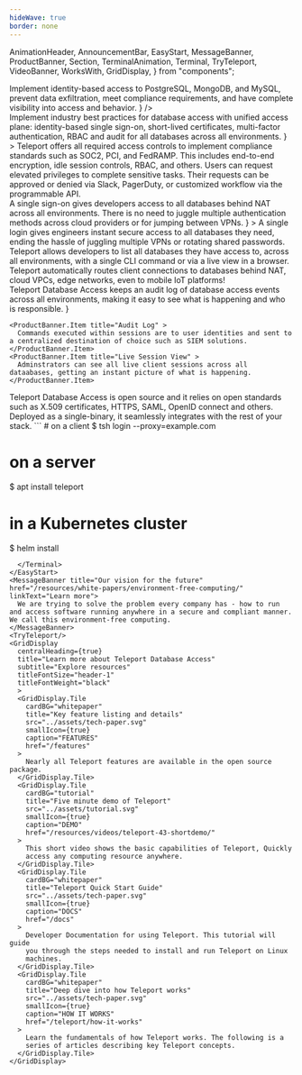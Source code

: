 ```yaml
---
hideWave: true
border: none
---
```


  AnimationHeader,
  AnnouncementBar,
  EasyStart,
  MessageBanner,
  ProductBanner,
  Section,
  TerminalAnimation,
  Terminal,
  TryTeleport,
  VideoBanner,
  WorksWith,
  GridDisplay,
} from "components";

<Section bg="grayWave">
  <AnimationHeader
    title="Teleport Database Access"
    subtitle="Teleport Access Plane"
    terminalText="database"
    description={
      <>
        Implement identity-based access to PostgreSQL, MongoDB, and MySQL, prevent data exfiltration, meet compliance requirements, and have complete visibility into access and behavior.
      </>
    }
  />
  <AnnouncementBar />
</Section>
<Section bg="wavelight">
  <ProductBanner
    imgPosition="right"
    title="Secure your databases & meet compliance requirements"
    subtitle="For DevSecOps"
    src="../assets/server-access.png"
    alt="a diagram of server architecture"
    description={
      <>
        Implement industry best practices for database access with unified access plane: identity-based single sign-on, short-lived certificates, multi-factor authentication, RBAC and audit for all databases across all environments.
      </>
      }
  >
    <ProductBanner.Item title="Access Controls" >
      Teleport offers all required access controls to implement compliance standards such as SOC2, PCI, and FedRAMP. This includes end-to-end encryption, idle session controls, RBAC, and others.
    </ProductBanner.Item>
    <ProductBanner.Item title="Access Workflows" >
      Users can request elevated privileges to complete sensitive tasks. Their requests can be approved or denied via Slack, PagerDuty, or customized workflow via the programmable API.
    </ProductBanner.Item>
    
  </ProductBanner>
</Section>
<Section bg="grayWave">
  <ProductBanner
    imgPosition="left"
    title="Access that doesn't get in the way"
    subtitle="For Developers"
    src="../assets/access-anywhere-alt.png"
    alt="a diagram of server architecture"
    description={
      <>
        A single sign-on gives developers access to all databases behind NAT across all environments. There is no need to juggle multiple authentication methods across cloud providers or for jumping between VPNs.
      </>
      }
  >
    <ProductBanner.Item title="Delightful Experience" >
      A single login gives engineers instant secure access to all databases they need, ending the hassle of juggling multiple VPNs or rotating shared passwords.
    </ProductBanner.Item>
    <ProductBanner.Item title="Unified Database Catalog" >
      Teleport allows developers to list all databases they have access to, across all environments, with a single CLI command or via a live view in a browser.
    </ProductBanner.Item>
    <ProductBanner.Item title="Unified Connectivity" >
      Teleport automatically routes client connections to databases behind NAT, cloud VPCs, edge networks, even to mobile IoT platforms!
    </ProductBanner.Item>
  </ProductBanner>
</Section>
<Section bg="wavelight">
  <ProductBanner
    imgPosition="right"
    title="Complete visibility into access and behavior"
    subtitle="Audit Log"
    src="../assets/complete-visibility.png"
    alt="a diagram of server architecture"
    description={
      <>
        Teleport Database Access keeps an audit log of database access events across all environments, making it easy to see what is happening and who is responsible.
      </>
      }

>

    <ProductBanner.Item title="Audit Log" >
      Commands executed within sessions are to user identities and sent to a centralized destination of choice such as SIEM solutions.
    </ProductBanner.Item>
    <ProductBanner.Item title="Live Session View" >
      Adminstrators can see all live client sessions across all dataabases, getting an instant picture of what is happening.
    </ProductBanner.Item>

  </ProductBanner>
</Section>
<VideoBanner title="Demo Video" videoId="rPX_973PoW8" />
<WorksWith title="Works with everything you have">
  Teleport Database Access is open source and it relies on open standards such as
  X.509 certificates, HTTPS, SAML, OpenID connect and others. Deployed as a
  single-binary, it seamlessly integrates with the rest of your stack.
</WorksWith>
<EasyStart>
  <Terminal>
```
# on a client
$ tsh login --proxy=example.com

# on a server
$ apt install teleport

# in a Kubernetes cluster
$ helm install
```
  </Terminal>
</EasyStart>
<MessageBanner title="Our vision for the future" href="/resources/white-papers/environment-free-computing/" linkText="Learn more">
  We are trying to solve the problem every company has - how to run and access software running anywhere in a secure and compliant manner. We call this environment-free computing.
</MessageBanner>
<TryTeleport/>
<GridDisplay
  centralHeading={true}
  title="Learn more about Teleport Database Access"
  subtitle="Explore resources"
  titleFontSize="header-1"
  titleFontWeight="black"
  >
  <GridDisplay.Tile
    cardBG="whitepaper"
    title="Key feature listing and details"
    src="../assets/tech-paper.svg"
    smallIcon={true}
    caption="FEATURES"
    href="/features"
  >
    Nearly all Teleport features are available in the open source package.
  </GridDisplay.Tile>
  <GridDisplay.Tile
    cardBG="tutorial"
    title="Five minute demo of Teleport"
    src="../assets/tutorial.svg"
    smallIcon={true}
    caption="DEMO"
    href="/resources/videos/teleport-43-shortdemo/"
  >
    This short video shows the basic capabilities of Teleport, Quickly
    access any computing resource anywhere.
  </GridDisplay.Tile>
  <GridDisplay.Tile
    cardBG="whitepaper"
    title="Teleport Quick Start Guide"
    src="../assets/tech-paper.svg"
    smallIcon={true}
    caption="DOCS"
    href="/docs"
  >
    Developer Documentation for using Teleport. This tutorial will guide
    you through the steps needed to install and run Teleport on Linux
    machines.
  </GridDisplay.Tile>
  <GridDisplay.Tile
    cardBG="whitepaper"
    title="Deep dive into how Teleport works"
    src="../assets/tech-paper.svg"
    smallIcon={true}
    caption="HOW IT WORKS"
    href="/teleport/how-it-works"
  >
    Learn the fundamentals of how Teleport works. The following is a
    series of articles describing key Teleport concepts.
  </GridDisplay.Tile>
</GridDisplay>